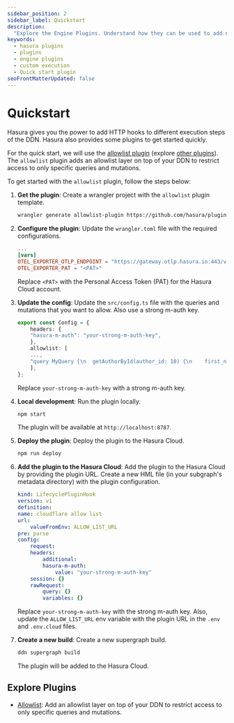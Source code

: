 ```yaml
---
sidebar_position: 2
sidebar_label: Quickstart
description:
  "Explore the Engine Plugins. Understand how they can be used to add new functionalities on top of the Hasura DDN"
keywords:
  - hasura plugins
  - plugins
  - engine plugins
  - custom execution
  - Quick start plugin
seoFrontMatterUpdated: false
---
```


# Quickstart

Hasura gives you the power to add HTTP hooks to different execution steps of the
DDN. Hasura also provides some plugins to get started quickly.

For the quick start, we will use the [allowlist
plugin](https://github.com/hasura/plugin-allowlist) (explore [other
plugins](#explore-plugins)). The `allowlist` plugin adds an allowlist layer on
top of your DDN to restrict access to only specific queries and mutations.

To get started with the `allowlist` plugin, follow the steps below:

1. **Get the plugin**: Create a wrangler project with the `allowlist` plugin
   template.

    ```bash
    wrangler generate allowlist-plugin https://github.com/hasura/plugin-allowlist
    ```

2. **Configure the plugin**: Update the `wrangler.toml` file with the required
    configurations.

    ```toml
    ...
    [vars]
    OTEL_EXPORTER_OTLP_ENDPOINT = "https://gateway.otlp.hasura.io:443/v1/traces"
    OTEL_EXPORTER_PAT = "<PAT>"
    ```
    Replace `<PAT>` with the Personal Access Token (PAT) for the Hasura Cloud
    account.

3. **Update the config**: Update the `src/config.ts` file with the queries
    and mutations that you want to allow. Also use a strong m-auth key.

    ```typescript
    export const Config = {
        headers: {
        "hasura-m-auth": "your-strong-m-auth-key",
        },
        allowlist: [
        ...,
        "query MyQuery {\n  getAuthorById(author_id: 10) {\n    first_name\n    id\n    last_name\n  }\n}",
        ],
    };
    ```
    Replace `your-strong-m-auth-key` with a strong m-auth key.

4. **Local development**: Run the plugin locally.

    ```bash
    npm start
    ```
    The plugin will be available at `http://localhost:8787`.

5. **Deploy the plugin**: Deploy the plugin to the Hasura Cloud.

    ```bash
    npm run deploy
    ```

6. **Add the plugin to the Hasura Cloud**: Add the plugin to the Hasura Cloud by
    providing the plugin URL. Create a new HML file (in your subgraph's metadata
    directory) with the plugin configuration.

    ```yaml
    kind: LifecyclePluginHook
    version: v1
    definition:
    name: cloudflare allow list
    url:
        valueFromEnv: ALLOW_LIST_URL
    pre: parse
    config:
        request:
        headers:
            additional:
            hasura-m-auth:
                value: "your-strong-m-auth-key"
        session: {}
        rawRequest:
            query: {}
            variables: {}
    ```
    Replace `your-strong-m-auth-key` with the strong m-auth key.
    Also, update the `ALLOW_LIST_URL` env variable with the plugin URL in the
    `.env` and `.env.cloud` files.

7. **Create a new build**: Create a new supergraph build.

    ```bash
    ddn supergraph build
    ```
    The plugin will be added to the Hasura Cloud.

## Explore Plugins

- [Allowlist](https://github.com/hasura/plugin-allowlist): Add an allowlist
    layer on top of your DDN to restrict access to only specific queries and
    mutations.
